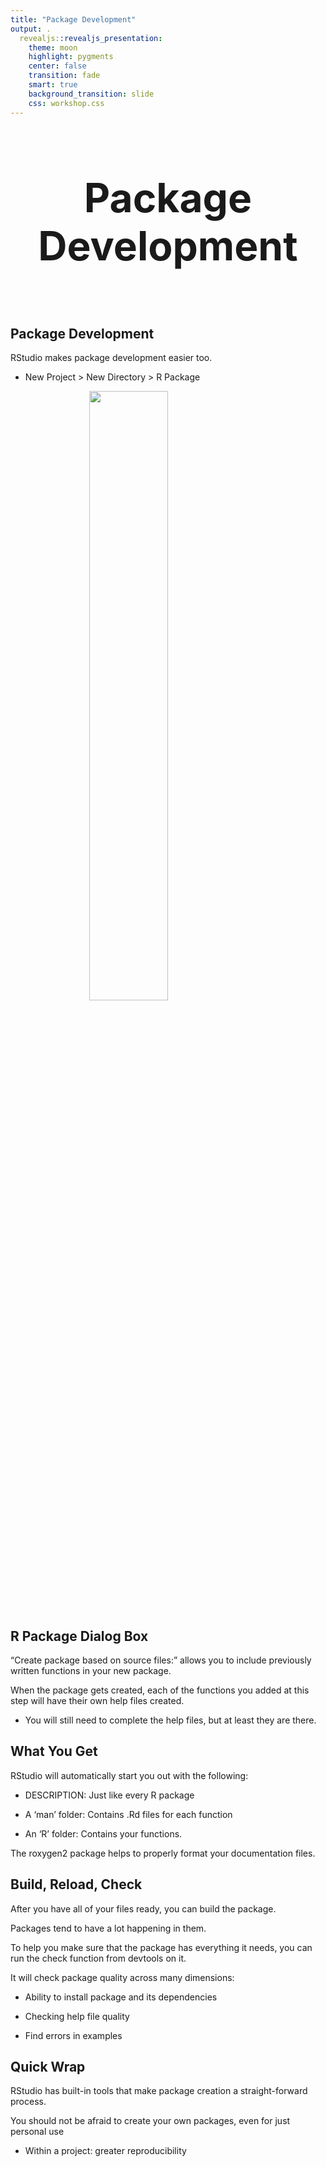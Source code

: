 ```yaml
---
title: "Package Development"
output: .
  revealjs::revealjs_presentation:
    theme: moon
    highlight: pygments
    center: false
    transition: fade
    smart: true
    background_transition: slide
    css: workshop.css
---
```



## 

<div style='text-align: center; font-size:32'><h1>Package Development<h1></div>


## Package Development

RStudio makes package development easier too.

- New Project > New Directory > R Package

<img src="../img/packageCreation.png" style="display:block; margin: 0 auto; width:50%">


## R Package Dialog Box

"Create package based on source files:" allows you to include previously written functions in your new package.

When the package gets created, each of the functions you added at this step will have their own help files created.

  - You will still need to complete the help files, but at least they are there.


## What You Get

RStudio will automatically start you out with the following:

  - DESCRIPTION: Just like every R package

  - A 'man' folder: Contains .Rd files for each function

  - An 'R' folder: Contains your functions.

The <span class="pack">roxygen2</span> package helps to properly format your documentation files.


## Build, Reload, Check

After you have all of your files ready, you can build the package.

Packages tend to have a lot happening in them.

To help you make sure that the package has everything it needs, you can run the <span class="func">check</span> function from <span class="pack">devtools</span> on it.

It will check package quality across many dimensions:

  - Ability to install package and its dependencies

  - Checking help file quality

  - Find errors in examples


## Quick Wrap

RStudio has built-in tools that make package creation a straight-forward process.

You should not be afraid to create your own packages, even for just personal use

  - Within a project: greater reproducibility 
